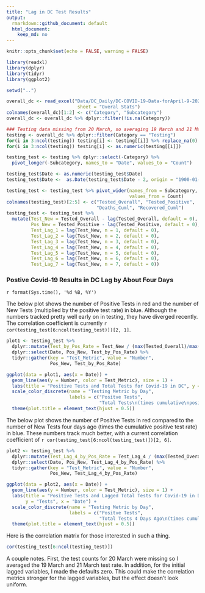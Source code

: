 ```yaml
---
title: "Lag in DC Test Results"
output:
  rmarkdown::github_document: default
  html_document: 
    keep_md: no
---
```


```r
knitr::opts_chunk$set(echo = FALSE, warning = FALSE)

library(readxl)
library(dplyr)
library(tidyr)
library(ggplot2)

setwd("..")

overall_dc <- read_excel("Data/DC_Daily/DC-COVID-19-Data-forApril-9-2020.xlsx",
                          sheet = "Overal Stats")
colnames(overall_dc)[1:2] <- c("Category", "Subcategory")
overall_dc <- overall_dc %>% dplyr::filter(!is.na(Category))

### Testing data missing from 20 March, so averaging 19 March and 21 March data
testing <- overall_dc %>% dplyr::filter(Category == "Testing")
for(i in 3:ncol(testing)) testing[i] <- testing[[i]] %>% replace_na(0)
for(i in 3:ncol(testing)) testing[i] <- as.numeric(testing[[i]])

testing_test <- testing %>% dplyr::select(-Category) %>% 
  pivot_longer(-Subcategory, names_to = "Date", values_to = "Count")

testing_test$Date <- as.numeric(testing_test$Date)
testing_test$Date <-  as.Date(testing_test$Date - 2, origin = "1900-01-01")

testing_test <- testing_test %>% pivot_wider(names_from = Subcategory,
                                             values_from = Count)
colnames(testing_test)[2:5] <- c("Tested_Overall", "Tested_Positive",
                                 "Deaths_Cuml", "Recovered_Cuml")
testing_test <- testing_test %>% 
  mutate(Test_New = Tested_Overall - lag(Tested_Overall, default = 0),
         Pos_New = Tested_Positive - lag(Tested_Positive, default = 0),
         Test_Lag_1 = lag(Test_New, n = 1, default = 0),
         Test_Lag_2 = lag(Test_New, n = 2, default = 0),
         Test_Lag_3 = lag(Test_New, n = 3, default = 0),
         Test_Lag_4 = lag(Test_New, n = 4, default = 0),
         Test_Lag_5 = lag(Test_New, n = 5, default = 0),
         Test_Lag_6 = lag(Test_New, n = 6, default = 0),
         Test_Lag_7 = lag(Test_New, n = 7, default = 0))
```

### Postive Covid-19 Results in DC Lag by About Four Days

`r format(Sys.time(), '%d %B, %Y')`

The below plot shows the number of Positive Tests in red and the number of New
Tests (multiplied by the positive test rate) in blue. Although the numbers 
tracked pretty well early on in testing, they have diverged recently. The 
correlation coefficient is currently `r cor(testing_test[6:ncol(testing_test)])[2, 1]`.

```r
plot1 <- testing_test %>% 
  dplyr::mutate(Test_by_Pos_Rate = Test_New / (max(Tested_Overall)/max(Tested_Positive))) %>% 
  dplyr::select(Date, Pos_New, Test_by_Pos_Rate) %>% 
  tidyr::gather(key = "Test_Metric", value = "Number",
                Pos_New, Test_by_Pos_Rate)

ggplot(data = plot1, aes(x = Date)) +
  geom_line(aes(y = Number, color = Test_Metric), size = 1) +
  labs(title = "Positive Tests and Total Tests for Covid-19 in DC", y = "Tests", x = "Date") +
  scale_color_discrete(name = "Testing Metric by Day",
                       labels = c("Positve Tests",
                                  "Total Tests\n(times cumulative\npositive test rate)")) +
  theme(plot.title = element_text(hjust = 0.5))
```

The below plot shows the number of Positive Tests in red compared to
the number of New Tests four days ago (times the cumulative positive test rate) 
in blue. These numbers track much better, with a current correlation coefficient
of `r cor(testing_test[6:ncol(testing_test)])[2, 6]`.

```r
plot2 <- testing_test %>% 
  dplyr::mutate(Test_Lag_4_by_Pos_Rate = Test_Lag_4 / (max(Tested_Overall)/max(Tested_Positive))) %>% 
  dplyr::select(Date, Pos_New, Test_Lag_4_by_Pos_Rate) %>% 
  tidyr::gather(key = "Test_Metric", value = "Number",
                Pos_New, Test_Lag_4_by_Pos_Rate)

ggplot(data = plot2, aes(x = Date)) +
  geom_line(aes(y = Number, color = Test_Metric), size = 1) +
  labs(title = "Positive Tests and Lagged Total Tests for Covid-19 in DC",
       y = "Tests", x = "Date") +
  scale_color_discrete(name = "Testing Metric by Day",
                       labels = c("Positve Tests",
                                  "Total Tests 4 Days Ago\n(times cumulative\n positive test rate)")) +
  theme(plot.title = element_text(hjust = 0.5))
```

Here is the correlation matrix for those interested in such a thing.

```r
cor(testing_test[6:ncol(testing_test)])
```

A couple notes. First, the test counts for 20 March were missing so I averaged 
the 19 March and 21 March test rate. In addition, for the initial lagged 
variables, I made the defaults zero. This could make the correlation metrics
stronger for the lagged variables, but the effect doesn't look uniform.